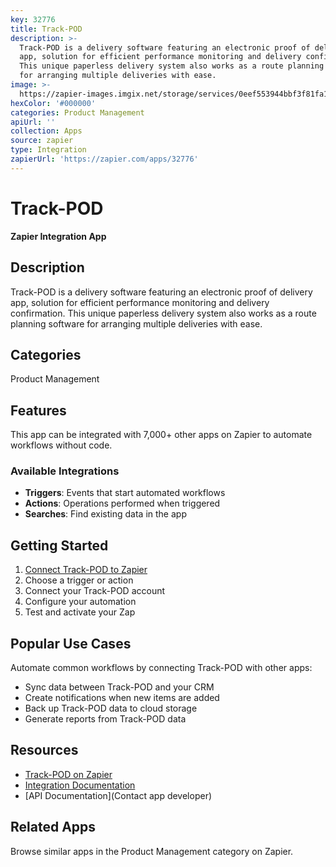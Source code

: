 ```yaml
---
key: 32776
title: Track-POD
description: >-
  Track-POD is a delivery software featuring an electronic proof of delivery
  app, solution for efficient performance monitoring and delivery confirmation.
  This unique paperless delivery system also works as a route planning software
  for arranging multiple deliveries with ease.
image: >-
  https://zapier-images.imgix.net/storage/services/0eef553944bbf3f81fa11b52aa70a6b9.png?auto=format%2Ccompress&ixlib=python-3.0.0&q=50
hexColor: '#000000'
categories: Product Management
apiUrl: ''
collection: Apps
source: zapier
type: Integration
zapierUrl: 'https://zapier.com/apps/32776'
---
```

# Track-POD

**Zapier Integration App**

## Description

Track-POD is a delivery software featuring an electronic proof of delivery app, solution for efficient performance monitoring and delivery confirmation. This unique paperless delivery system also works as a route planning software for arranging multiple deliveries with ease.

## Categories

Product Management

## Features

This app can be integrated with 7,000+ other apps on Zapier to automate workflows without code.

### Available Integrations

- **Triggers**: Events that start automated workflows
- **Actions**: Operations performed when triggered
- **Searches**: Find existing data in the app

## Getting Started

1. [Connect Track-POD to Zapier](https://zapier.com/apps/32776)
2. Choose a trigger or action
3. Connect your Track-POD account
4. Configure your automation
5. Test and activate your Zap

## Popular Use Cases

Automate common workflows by connecting Track-POD with other apps:

- Sync data between Track-POD and your CRM
- Create notifications when new items are added
- Back up Track-POD data to cloud storage
- Generate reports from Track-POD data

## Resources

- [Track-POD on Zapier](https://zapier.com/apps/32776)
- [Integration Documentation](https://zapier.com/apps/32776/integrations)
- [API Documentation](Contact app developer)

## Related Apps

Browse similar apps in the Product Management category on Zapier.
